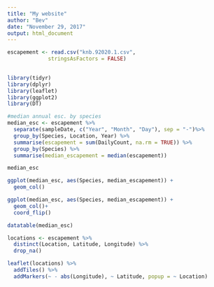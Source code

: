 ```yaml
---
title: "My website"
author: "Bev"
date: "November 29, 2017"
output: html_document
---
```

```r
escapement <- read.csv("knb.92020.1.csv", 
             stringsAsFactors = FALSE)
 

```
```r
library(tidyr)
library(dplyr)
library(leaflet)
library(ggplot2)
library(DT)
```

```r
#median annual esc. by species
median_esc <- escapement %>%
  separate(sampleDate, c("Year", "Month", "Day"), sep = "-")%>%
  group_by(Species, Location, Year) %>%
  summarise(escapement = sum(DailyCount, na.rm = TRUE)) %>%
  group_by(Species) %>%
  summarise(median_escapement = median(escapement))

median_esc

```

```r
ggplot(median_esc, aes(Species, median_escapement)) +
  geom_col()

```

```r
ggplot(median_esc, aes(Species, median_escapement)) +
  geom_col()+
  coord_flip()

```
```r
datatable(median_esc)

```

```r
locations <- escapement %>%
  distinct(Location, Latitude, Longitude) %>%
  drop_na()

leaflet(locations) %>%
  addTiles() %>%
  addMarkers(~ - abs(Longitude), ~ Latitude, popup = ~ Location)

```